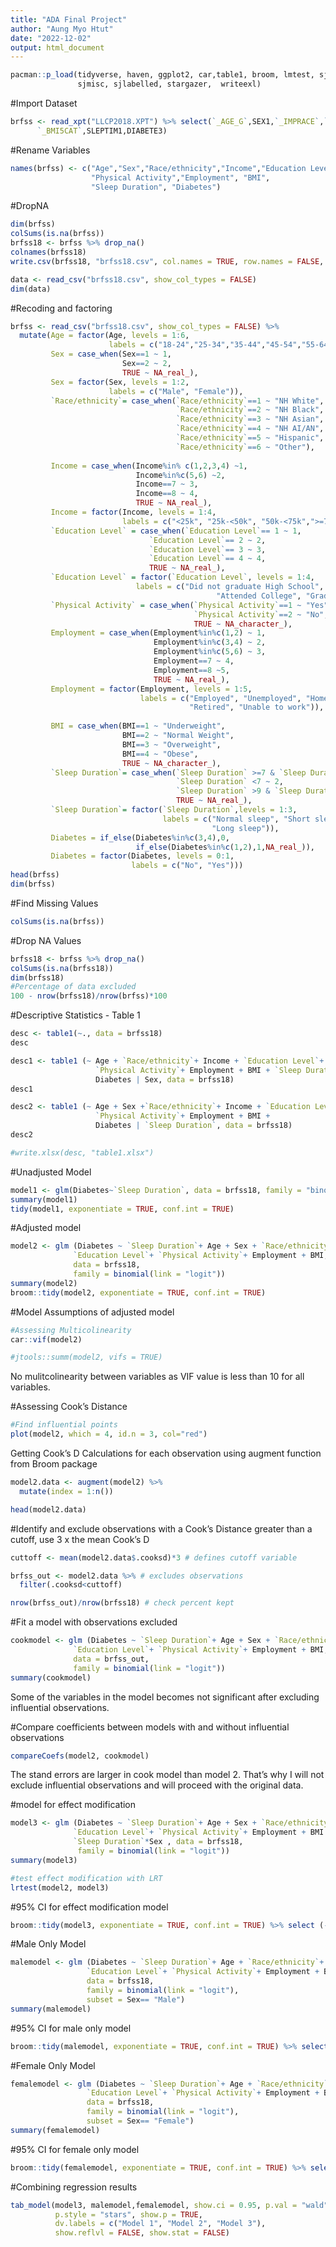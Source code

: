 ```yaml
---
title: "ADA Final Project"
author: "Aung Myo Htut"
date: "2022-12-02"
output: html_document
---
```


```r
pacman::p_load(tidyverse, haven, ggplot2, car,table1, broom, lmtest, sjPlot,
               sjmisc, sjlabelled, stargazer,  writeexl)
```

#Import Dataset
```r
brfss <- read_xpt("LLCP2018.XPT") %>% select(`_AGE_G`,SEX1,`_IMPRACE`,`INCOME2`,`_EDUCAG`,`_TOTINDA`,EMPLOY1,
      `_BMI5CAT`,SLEPTIM1,DIABETE3)
```

#Rename Variables
```r
names(brfss) <- c("Age","Sex","Race/ethnicity","Income","Education Level",
                  "Physical Activity","Employment", "BMI",
                  "Sleep Duration", "Diabetes")
```

#DropNA
```r
dim(brfss)
colSums(is.na(brfss))
brfss18 <- brfss %>% drop_na()
colnames(brfss18)
write.csv(brfss18, "brfss18.csv", col.names = TRUE, row.names = FALSE, quote = FALSE)

data <- read_csv("brfss18.csv", show_col_types = FALSE)
dim(data)
```


#Recoding and factoring
```r
brfss <- read_csv("brfss18.csv", show_col_types = FALSE) %>%
  mutate(Age = factor(Age, levels = 1:6,
                      labels = c("18-24","25-34","35-44","45-54","55-64",">=65")),
         Sex = case_when(Sex==1 ~ 1,
                         Sex==2 ~ 2,
                         TRUE ~ NA_real_),
         Sex = factor(Sex, levels = 1:2,
                      labels = c("Male", "Female")),
         `Race/ethnicity`= case_when(`Race/ethnicity`==1 ~ "NH White",
                                     `Race/ethnicity`==2 ~ "NH Black",
                                     `Race/ethnicity`==3 ~ "NH Asian",
                                     `Race/ethnicity`==4 ~ "NH AI/AN",
                                     `Race/ethnicity`==5 ~ "Hispanic",
                                     `Race/ethnicity`==6 ~ "Other"),
                                     
         Income = case_when(Income%in% c(1,2,3,4) ~1,
                            Income%in%c(5,6) ~2,
                            Income==7 ~ 3,
                            Income==8 ~ 4,
                            TRUE ~ NA_real_),
         Income = factor(Income, levels = 1:4,
                         labels = c("<25k", "25k-<50k", "50k-<75k",">=75k")),
         `Education Level` = case_when(`Education Level`== 1 ~ 1,
                               `Education Level`== 2 ~ 2,
                               `Education Level`== 3 ~ 3,
                               `Education Level`== 4 ~ 4,
                               TRUE ~ NA_real_),
         `Education Level` = factor(`Education Level`, levels = 1:4,
                            labels = c("Did not graduate High School", "Graduated High School",
                                              "Attended College", "Graduated from College")),
         `Physical Activity` = case_when(`Physical Activity`==1 ~ "Yes",
                                         `Physical Activity`==2 ~ "No",
                                         TRUE ~ NA_character_),
         Employment = case_when(Employment%in%c(1,2) ~ 1,
                                Employment%in%c(3,4) ~ 2,
                                Employment%in%c(5,6) ~ 3,
                                Employment==7 ~ 4,
                                Employment==8 ~5,
                                TRUE ~ NA_real_),
         Employment = factor(Employment, levels = 1:5,
                             labels = c("Employed", "Unemployed", "Homemaker/student",
                                        "Retired", "Unable to work")),
         
         BMI = case_when(BMI==1 ~ "Underweight",
                         BMI==2 ~ "Normal Weight",
                         BMI==3 ~ "Overweight",
                         BMI==4 ~ "Obese",
                         TRUE ~ NA_character_),
         `Sleep Duration`= case_when(`Sleep Duration` >=7 & `Sleep Duration`<=9 ~ 1,
                                     `Sleep Duration` <7 ~ 2,
                                     `Sleep Duration` >9 & `Sleep Duration`<= 24 ~ 3,
                                     TRUE ~ NA_real_),
         `Sleep Duration`= factor(`Sleep Duration`,levels = 1:3,
                                  labels = c("Normal sleep", "Short sleep", 
                                             "Long sleep")),
         Diabetes = if_else(Diabetes%in%c(3,4),0,
                            if_else(Diabetes%in%c(1,2),1,NA_real_)),
         Diabetes = factor(Diabetes, levels = 0:1,
                           labels = c("No", "Yes")))
head(brfss)
dim(brfss)
```

#Find Missing Values
```r
colSums(is.na(brfss))
```

#Drop NA Values
```r
brfss18 <- brfss %>% drop_na()
colSums(is.na(brfss18))
dim(brfss18)
#Percentage of data excluded
100 - nrow(brfss18)/nrow(brfss)*100

```

#Descriptive Statistics - Table 1
```r
desc <- table1(~., data = brfss18)
desc

desc1 <- table1 (~ Age + `Race/ethnicity`+ Income + `Education Level`+ 
                   `Physical Activity`+ Employment + BMI + `Sleep Duration`+
                   Diabetes | Sex, data = brfss18)
desc1

desc2 <- table1 (~ Age + Sex +`Race/ethnicity`+ Income + `Education Level`+ 
                   `Physical Activity`+ Employment + BMI + 
                   Diabetes | `Sleep Duration`, data = brfss18)
desc2

#write.xlsx(desc, "table1.xlsx")
```


#Unadjusted Model
```r
model1 <- glm(Diabetes~`Sleep Duration`, data = brfss18, family = "binomial")
summary(model1)
tidy(model1, exponentiate = TRUE, conf.int = TRUE) 
```


#Adjusted model
```r
model2 <- glm (Diabetes ~ `Sleep Duration`+ Age + Sex + `Race/ethnicity`+ Income+
              `Education Level`+ `Physical Activity`+ Employment + BMI, 
              data = brfss18, 
              family = binomial(link = "logit"))
summary(model2)
broom::tidy(model2, exponentiate = TRUE, conf.int = TRUE)

```


#Model Assumptions of adjusted model
```r

#Assessing Multicolinearity
car::vif(model2)

#jtools::summ(model2, vifs = TRUE)
```

No mulitcolinearity between variables as VIF value is less than 10 for all variables.

#Assessing Cook's Distance
```r
#Find influential points
plot(model2, which = 4, id.n = 3, col="red")
```
Getting Cook's D Calculations for each observation using augment function from Broom package
```r
model2.data <- augment(model2) %>%  
  mutate(index = 1:n()) 

head(model2.data)
```

#Identify and exclude observations with a Cook's Distance greater than a cutoff, use 3 x the mean Cook's D 
```r
cuttoff <- mean(model2.data$.cooksd)*3 # defines cutoff variable

brfss_out <- model2.data %>% # excludes observations
  filter(.cooksd<cuttoff)

nrow(brfss_out)/nrow(brfss18) # check percent kept
```

#Fit a model with observations excluded
```r
cookmodel <- glm (Diabetes ~ `Sleep Duration`+ Age + Sex + `Race/ethnicity`+ Income+
              `Education Level`+ `Physical Activity`+ Employment + BMI, 
              data = brfss_out, 
              family = binomial(link = "logit"))
summary(cookmodel)
```

Some of the variables in the model becomes not significant after excluding influential observations.

#Compare coefficients between models with and without influential observations
```r
compareCoefs(model2, cookmodel)
```

The stand errors are larger in cook model than model 2. That's why I will not exclude influential observations and will proceed with the original data.




#model for effect modification
```r
model3 <- glm (Diabetes ~ `Sleep Duration`+ Age + Sex + `Race/ethnicity`+ Income+
              `Education Level`+ `Physical Activity`+ Employment + BMI + 
              `Sleep Duration`*Sex , data = brfss18, 
               family = binomial(link = "logit"))
summary(model3)

#test effect modification with LRT
lrtest(model2, model3)
```


#95% CI for effect modification model
```r
broom::tidy(model3, exponentiate = TRUE, conf.int = TRUE) %>% select (-statistic)
```

#Male Only Model
```r
malemodel <- glm (Diabetes ~ `Sleep Duration`+ Age + `Race/ethnicity`+ Income+
                 `Education Level`+ `Physical Activity`+ Employment + BMI, 
                 data = brfss18, 
                 family = binomial(link = "logit"), 
                 subset = Sex== "Male")
summary(malemodel)
```

#95% CI for male only model
```r
broom::tidy(malemodel, exponentiate = TRUE, conf.int = TRUE) %>% select (-statistic)
```

#Female Only Model
```r
femalemodel <- glm (Diabetes ~ `Sleep Duration`+ Age + `Race/ethnicity`+ Income+
                 `Education Level`+ `Physical Activity`+ Employment + BMI, 
                 data = brfss18, 
                 family = binomial(link = "logit"),
                 subset = Sex== "Female")
summary(femalemodel)
```

#95% CI for female only model
```r
broom::tidy(femalemodel, exponentiate = TRUE, conf.int = TRUE) %>% select (-statistic)
```

#Combining regression results
```r
tab_model(model3, malemodel,femalemodel, show.ci = 0.95, p.val = "wald",
          p.style = "stars", show.p = TRUE, 
          dv.labels = c("Model 1", "Model 2", "Model 3"),
          show.reflvl = FALSE, show.stat = FALSE)
```
